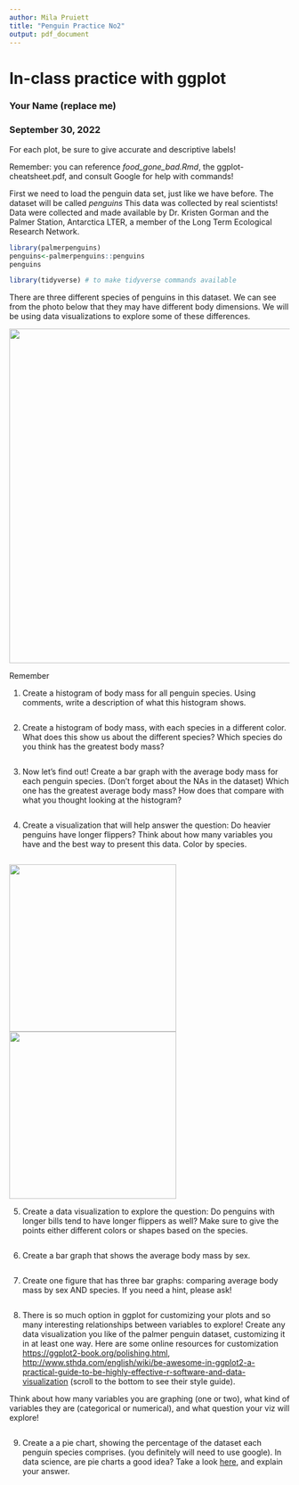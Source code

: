 ```yaml
---
author: Mila Pruiett
title: "Penguin Practice No2"
output: pdf_document
---
```


# In-class practice with ggplot

### Your Name (replace me)

### September 30, 2022

For each plot, be sure to give accurate and descriptive labels!

Remember: you can reference *food_gone_bad.Rmd*, the ggplot-cheatsheet.pdf, and consult Google for help with commands!

First we need to load the penguin data set, just like we have before. The dataset will be called *penguins* This data was collected by real scientists! Data were collected and made available by Dr. Kristen Gorman and the Palmer Station, Antarctica LTER, a member of the Long Term Ecological Research Network.

```r
library(palmerpenguins)
penguins<-palmerpenguins::penguins
penguins

library(tidyverse) # to make tidyverse commands available 

```

There are three different species of penguins in this dataset. We can see from the photo below that they may have different body dimensions. We will be using data visualizations to explore some of these differences.

![](penguins.jpg){width="600"}

Remember

1.  Create a histogram of body mass for all penguin species. Using comments, write a description of what this histogram shows.

```r

```

2.  Create a histogram of body mass, with each species in a different color. What does this show us about the different species? Which species do you think has the greatest body mass?

```r

```

3.  Now let's find out! Create a bar graph with the average body mass for each penguin species. (Don't forget about the NAs in the dataset) Which one has the greatest average body mass? How does that compare with what you thought looking at the histogram?

```r

```

4.  Create a visualization that will help answer the question: Do heavier penguins have longer flippers? Think about how many variables you have and the best way to present this data. Color by species.

```r

```

![](penguinMouth.jpg){width="300"} ![](penguinAnatomy.jpg){width="300"}

5.  Create a data visualization to explore the question: Do penguins with longer bills tend to have longer flippers as well? Make sure to give the points either different colors or shapes based on the species.

```r

```

6.  Create a bar graph that shows the average body mass by sex.

```r

```

7.  Create one figure that has three bar graphs: comparing average body mass by sex AND species. If you need a hint, please ask!

```r

```

8.  There is so much option in ggplot for customizing your plots and so many interesting relationships between variables to explore! Create any data visualization you like of the palmer penguin dataset, customizing it in at least one way. Here are some online resources for customization <https://ggplot2-book.org/polishing.html>, <http://www.sthda.com/english/wiki/be-awesome-in-ggplot2-a-practical-guide-to-be-highly-effective-r-software-and-data-visualization> (scroll to the bottom to see their style guide).

Think about how many variables you are graphing (one or two), what kind of variables they are (categorical or numerical), and what question your viz will explore!

```r

```

9.  Create a a pie chart, showing the percentage of the dataset each penguin species comprises. (you definitely will need to use google). In data science, are pie charts a good idea? Take a look [here](https://medium.com/analytics-vidhya/dont-use-pie-charts-in-data-analysis-6c005723e657), and explain your answer.

```r

```
